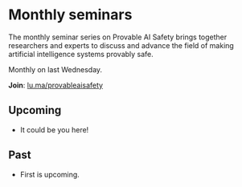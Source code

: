 # Monthly seminars

​The monthly seminar series on Provable AI Safety brings together researchers and experts to discuss and advance the field of making artificial intelligence systems provably safe.

​Monthly on last Wednesday.

**Join**: [lu.ma/provableaisafety](https://lu.ma/provableaisafety)


## Upcoming

- It could be you here!


## Past

- First is upcoming.